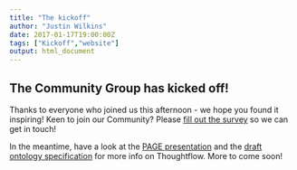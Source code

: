 ```yaml
---
title: "The kickoff"
author: "Justin Wilkins"
date: 2017-01-17T19:00:00Z
tags: ["Kickoff","website"]
output: html_document
---
```

## The Community Group has kicked off!
Thanks to everyone who joined us this afternoon - we hope you found it inspiring! Keen to join our Community? Please [fill out the survey](https://nl.surveymonkey.com/r/XS7HGR5) so we can get in touch!

In the meantime, have a look at the [PAGE presentation](/res/DDMoRe_Thoughtflow_PAGE_final.pdf) and the [draft ontology specification](/res/Capturing_Pharmacometrics_Workflow_Concepts_with_PROV-O_311016.pdf) for more info on Thoughtflow. More to come soon!
